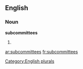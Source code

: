 
==English==

===Noun===
'''subcommittees'''

# {{plural of|[[subcommittee]]}}

[[Category:English plurals]]

[[ar:subcommittees]]
[[fr:subcommittees]]